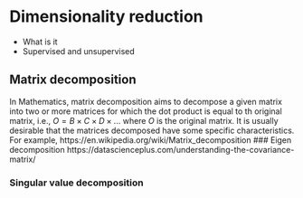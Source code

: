 # Dimensionality reduction

- What is it
- Supervised and unsupervised

## Matrix decomposition
In Mathematics, matrix decomposition aims to decompose a given matrix into two or more matrices for which the dot product is equal to th original matrix, i.e., $O=B \times C \times D \times...$ where $O$ is the original matrix. It is usually desirable that the matrices decomposed have some specific characteristics. For example, 
https://en.wikipedia.org/wiki/Matrix_decomposition
### Eigen decomposition
https://datascienceplus.com/understanding-the-covariance-matrix/

### Singular value decomposition
